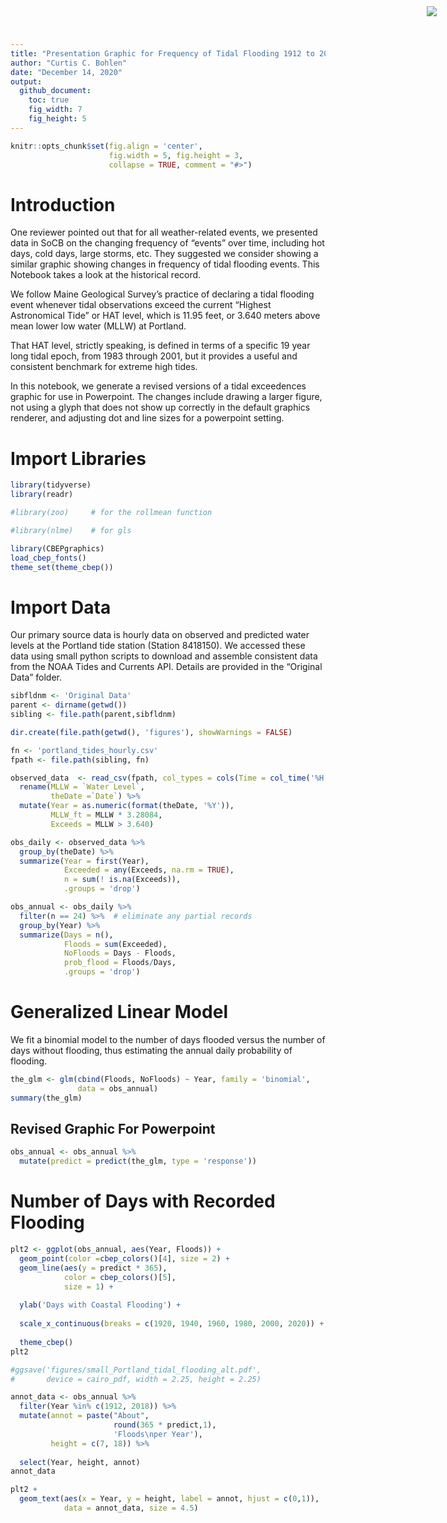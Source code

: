 ```yaml
---
title: "Presentation Graphic for Frequency of Tidal Flooding 1912 to 2019"
author: "Curtis C. Bohlen"
date: "December 14, 2020"
output:
  github_document:
    toc: true
    fig_width: 7
    fig_height: 5
---
```


<img
    src="https://www.cascobayestuary.org/wp-content/uploads/2014/04/logo_sm.jpg"
    style="position:absolute;top:10px;right:50px;" />

```r
knitr::opts_chunk$set(fig.align = 'center',
                      fig.width = 5, fig.height = 3,
                      collapse = TRUE, comment = "#>")
```
 
# Introduction
One reviewer pointed out that for all weather-related events, we presented data
in SoCB on the changing frequency of "events" over time, including hot days,
cold days, large storms, etc.  They suggested we consider showing a similar
graphic showing changes in frequency of tidal flooding events.  This Notebook
takes a look at the historical record.

We follow Maine Geological Survey's practice of declaring a tidal flooding event
whenever tidal observations exceed the current "Highest Astronomical Tide" or 
HAT level, which is 11.95 feet, or 	3.640 meters above mean lower low water
(MLLW) at Portland.

That HAT level, strictly speaking, is defined in terms of a specific 19 year
long tidal epoch, from 1983 through 2001, but it provides a useful and
consistent benchmark for extreme high tides.

In this notebook, we generate a revised versions of a tidal exceedences graphic
for use in Powerpoint.  The changes include drawing a larger figure, not using a 
glyph that does not show up correctly in the default graphics renderer, and
adjusting dot and line sizes for a powerpoint setting.

# Import Libraries
```r
library(tidyverse)
library(readr)

#library(zoo)     # for the rollmean function

#library(nlme)    # for gls

library(CBEPgraphics)
load_cbep_fonts()
theme_set(theme_cbep())
```

# Import Data
Our primary source data is hourly data on observed and predicted water levels at
the Portland tide station (Station 8418150).  We accessed these data using small
python scripts to download and assemble consistent data from the NOAA Tides and
Currents API.  Details are provided in the "Original Data" folder.

```r
sibfldnm <- 'Original Data'
parent <- dirname(getwd())
sibling <- file.path(parent,sibfldnm)

dir.create(file.path(getwd(), 'figures'), showWarnings = FALSE)
```


```r
fn <- 'portland_tides_hourly.csv'
fpath <- file.path(sibling, fn)

observed_data  <- read_csv(fpath, col_types = cols(Time = col_time('%H:%M'))) %>%
  rename(MLLW = `Water Level`,
         theDate =`Date`) %>%
  mutate(Year = as.numeric(format(theDate, '%Y')),
         MLLW_ft = MLLW * 3.28084,
         Exceeds = MLLW > 3.640)
```

```r
obs_daily <- observed_data %>%
  group_by(theDate) %>%
  summarize(Year = first(Year),
            Exceeded = any(Exceeds, na.rm = TRUE),
            n = sum(! is.na(Exceeds)),
            .groups = 'drop')
```

```r
obs_annual <- obs_daily %>%
  filter(n == 24) %>%  # eliminate any partial records
  group_by(Year) %>%
  summarize(Days = n(),
            Floods = sum(Exceeded),
            NoFloods = Days - Floods,
            prob_flood = Floods/Days,
            .groups = 'drop')
```

# Generalized Linear Model
We fit a binomial model to the number of days flooded versus the number of
days without flooding, thus estimating the annual daily probability of flooding.
```r
the_glm <- glm(cbind(Floods, NoFloods) ~ Year, family = 'binomial',
               data = obs_annual)
summary(the_glm)
```

## Revised Graphic For Powerpoint
```r
obs_annual <- obs_annual %>%
  mutate(predict = predict(the_glm, type = 'response'))
```

# Number of Days with Recorded Flooding  
```r
plt2 <- ggplot(obs_annual, aes(Year, Floods)) +
  geom_point(color =cbep_colors()[4], size = 2) +
  geom_line(aes(y = predict * 365),
            color = cbep_colors()[5],
            size = 1) +
  
  ylab('Days with Coastal Flooding') +
  
  scale_x_continuous(breaks = c(1920, 1940, 1960, 1980, 2000, 2020)) +
    
  theme_cbep()
plt2

#ggsave('figures/small_Portland_tidal_flooding_alt.pdf', 
#       device = cairo_pdf, width = 2.25, height = 2.25)
```


```r
annot_data <- obs_annual %>%
  filter(Year %in% c(1912, 2018)) %>%
  mutate(annot = paste("About",
                       round(365 * predict,1),
                       'Floods\nper Year'),
         height = c(7, 18)) %>%
  
  select(Year, height, annot)
annot_data
```

```r
plt2 +
  geom_text(aes(x = Year, y = height, label = annot, hjust = c(0,1)),
            data = annot_data, size = 4.5)
```
